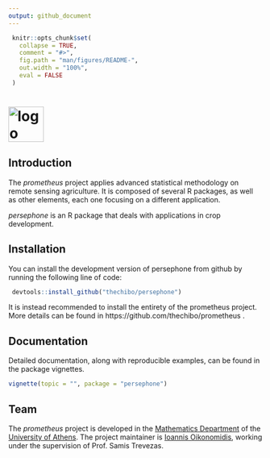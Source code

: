 ```yaml
---
output: github_document
---
```


<!-- README.md is generated from README.Rmd. Please edit that file -->

```r
 knitr::opts_chunk$set(
   collapse = TRUE,
   comment = "#>",
   fig.path = "man/figures/README-",
   out.width = "100%",
   eval = FALSE
 )
```

# <img src="inst/logo/logo_full.png" height="70px" alt="logo"/>

<!-- badges: start -->

<!-- badges: end -->

## Introduction

The *prometheus* project applies advanced statistical methodology on remote sensing agriculture. It is composed of several R packages, as well as other elements, each one focusing on a different application.

*persephone* is an R package that deals with applications in crop development.

## Installation

You can install the development version of persephone from github by running the following line of code:

```r
 devtools::install_github("thechibo/persephone")
```

It is instead recommended to install the entirety of the prometheus project. More details can be found in https://github.com/thechibo/prometheus .

## Documentation

Detailed documentation, along with reproducible examples, can be found in the package vignettes.

```r
vignette(topic = "", package = "persephone")
```

## Team

The *prometheus* project is developed in the 
[Mathematics Department](https://en.math.uoa.gr/ "Mathematics Department Homepage") of the [University of Athens](https://en.uoa.gr/ "University of Athens Homepage"). The project maintainer is [Ioannis Oikonomidis](http://users.uoa.gr/~goikon/ "Ioannis Oikonomidis Homepage"), working under the supervision of Prof. Samis Trevezas.
